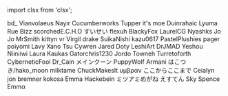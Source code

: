 ﻿import clsx from 'clsx';


<!-- Reminder that not only HTML chars have to be escaped, MDX chars also need to be (such as a space followed by an underscore). -->
<Patronelt k="5" ias="1" sp="1" >bd&#0095;</Patronelt> <Patronelt k="3" ias="1" sp="1" >Vianvolaeus</Patronelt> <Patronelt k="3" ias="1" sp="1" >Nayir</Patronelt> <Patronelt k="3" ias="1" sp="1" >Cucumberworks</Patronelt> <Patronelt k="3" ias="1" sp="1" >Tupper</Patronelt> 
<Patronelt k="2" ias="1" sp="1" >it&#0039;s moe</Patronelt> <Patronelt k="2" ias="1" sp="1" >Duinrahaic</Patronelt> <Patronelt k="2" ias="1" sp="1" >Lyuma</Patronelt> <Patronelt k="2" ias="1" sp="1" >Rue</Patronelt> <Patronelt k="2" ias="1" sp="1" >Bizz</Patronelt> 
<Patronelt k="2" ias="1" sp="1" >scorchedE&#0046;C&#0046;H&#0046;O</Patronelt> <Patronelt k="2" ias="1" sp="1" >すいせい</Patronelt> <Patronelt k="2" ias="1" sp="1" >flexuh</Patronelt> <Patronelt k="2" ias="1" sp="1" >BlackyFox</Patronelt> <Patronelt k="2" ias="1" sp="1" >LaurelCG</Patronelt> 
<Patronelt k="2" ias="1" sp="1" >Nyashks</Patronelt> <Patronelt k="2" ias="1" sp="1" >Jo Jo</Patronelt> <Patronelt k="2" ias="1" sp="1" >MrSmith</Patronelt> <Patronelt k="2" ias="1" sp="1" >kittyn vr</Patronelt> <Patronelt k="2" ias="1" sp="1" >Virgil drake</Patronelt> 
<Patronelt k="2" ias="1" sp="1" >SuikaNishi</Patronelt> <Patronelt k="2" ias="1" sp="1" >kazu0617</Patronelt> <Patronelt k="2" ias="1" sp="1" >PastelPlushies</Patronelt> <Patronelt k="2" ias="1" sp="1" >pager</Patronelt> <Patronelt k="2" ias="1" sp="1" >poiyomi</Patronelt> 
<Patronelt k="2" ias="1" sp="1" >Lavy</Patronelt> <Patronelt k="2" ias="1" sp="0" >Xano</Patronelt> <Patronelt k="2" ias="1" sp="0" >Tsu</Patronelt> <Patronelt k="2" ias="1" sp="0" >Cywren</Patronelt> <Patronelt k="2" ias="1" sp="0" >Jared Doty</Patronelt> 
<Patronelt k="2" ias="1" sp="0" >LeshiArt</Patronelt> <Patronelt k="2" ias="1" sp="0" >DrJMAD</Patronelt> <Patronelt k="2" ias="1" sp="0" >Yeshou</Patronelt> <Patronelt k="2" ias="1" sp="0" >Niiniiwi</Patronelt> <Patronelt k="2" ias="1" sp="0" >Laura Kaukas</Patronelt> 
<Patronelt k="2" ias="1" sp="0" >Gatorchris1230</Patronelt> <Patronelt k="0" ias="0" sp="1" >Jordo</Patronelt> <Patronelt k="0" ias="1" sp="1" >Towneh</Patronelt> <Patronelt k="0" ias="1" sp="1" >Turretoforth</Patronelt> <Patronelt k="0" ias="1" sp="1" >CyberneticFool</Patronelt> 
<Patronelt k="0" ias="1" sp="1" >Dr&#0095;Cain</Patronelt> <Patronelt k="0" ias="0" sp="1" >メインクーン</Patronelt> <Patronelt k="0" ias="0" sp="1" >PuppyWolf</Patronelt> <Patronelt k="0" ias="0" sp="1" >Armani</Patronelt> <Patronelt k="0" ias="1" sp="1" >はこつき&#0047;hako&#0095;moon</Patronelt> 
<Patronelt k="0" ias="0" sp="1" >milktame</Patronelt> <Patronelt k="0" ias="1" sp="1" >ChuckMakesIt</Patronelt> <Patronelt k="0" ias="1" sp="1" >υμβραν</Patronelt> <Patronelt k="0" ias="1" sp="1" >ここからここまで</Patronelt> <Patronelt k="0" ias="0" sp="1" >Ceialyn</Patronelt> 
<Patronelt k="0" ias="1" sp="1" >jon bremner</Patronelt> <Patronelt k="0" ias="0" sp="1" >kokosa</Patronelt> <Patronelt k="0" ias="1" sp="1" >Emma</Patronelt> <Patronelt k="0" ias="1" sp="1" >Hackebein</Patronelt> <Patronelt k="0" ias="0" sp="1" >ミツアミめがね</Patronelt> 
<Patronelt k="0" ias="1" sp="1" >えすてん</Patronelt> <Patronelt k="0" ias="1" sp="1" >Sky Spence</Patronelt> <Patronelt k="0" ias="0" sp="1" >Emmα</Patronelt> 